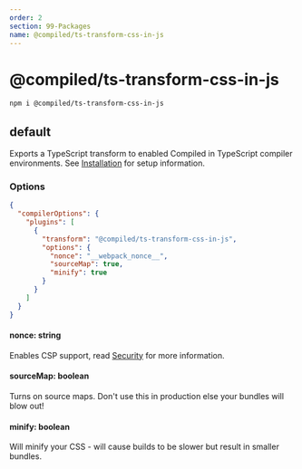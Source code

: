 ```yaml
---
order: 2
section: 99-Packages
name: @compiled/ts-transform-css-in-js
---
```


# @compiled/ts-transform-css-in-js

```bash
npm i @compiled/ts-transform-css-in-js
```

## default

Exports a TypeScript transform to enabled Compiled in TypeScript compiler environments.
See [Installation](/installation) for setup information.

### Options

```json
{
  "compilerOptions": {
    "plugins": [
      {
        "transform": "@compiled/ts-transform-css-in-js",
        "options": {
          "nonce": "__webpack_nonce__",
          "sourceMap": true,
          "minify": true
        }
      }
    ]
  }
}
```

#### nonce: string

Enables CSP support,
read [Security](/security) for more information.

#### sourceMap: boolean

Turns on source maps.
Don't use this in production else your bundles will blow out!

#### minify: boolean

Will minify your CSS - will cause builds to be slower but result in smaller bundles.
